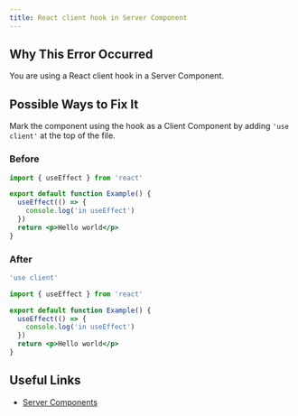```yaml
---
title: React client hook in Server Component
---
```


## Why This Error Occurred

You are using a React client hook in a Server Component.

## Possible Ways to Fix It

Mark the component using the hook as a Client Component by adding `'use client'` at the top of the file.

### Before

```jsx filename="app/example.js"
import { useEffect } from 'react'

export default function Example() {
  useEffect(() => {
    console.log('in useEffect')
  })
  return <p>Hello world</p>
}
```

### After

```jsx filename="app/example.js"
'use client'

import { useEffect } from 'react'

export default function Example() {
  useEffect(() => {
    console.log('in useEffect')
  })
  return <p>Hello world</p>
}
```

## Useful Links

- [Server Components](/docs/app/building-your-application/rendering/server-components)
